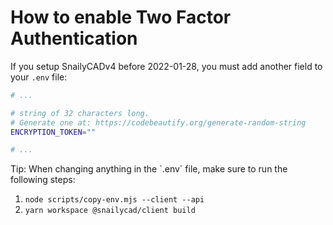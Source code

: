 
# How to enable Two Factor Authentication

If you setup SnailyCADv4 before 2022-01-28, you must add another field to your `.env` file:

```bash
# ...

# string of 32 characters long.
# Generate one at: https://codebeautify.org/generate-random-string
ENCRYPTION_TOKEN=""

# ...
```

<Callout emoji="💡">
  <span style={{ fontWeight: "bold" }}>Tip:</span> When changing anything in the `.env` file, make
  sure to run the following steps:

1. `node scripts/copy-env.mjs --client --api`
2. `yarn workspace @snailycad/client build`

</Callout>
